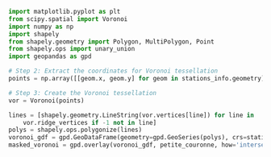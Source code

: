 ```python
import matplotlib.pyplot as plt
from scipy.spatial import Voronoi
import numpy as np
import shapely
from shapely.geometry import Polygon, MultiPolygon, Point
from shapely.ops import unary_union
import geopandas as gpd

# Step 2: Extract the coordinates for Voronoi tessellation
points = np.array([[geom.x, geom.y] for geom in stations_info.geometry])

# Step 3: Create the Voronoi tessellation
vor = Voronoi(points)

lines = [shapely.geometry.LineString(vor.vertices[line]) for line in
    vor.ridge_vertices if -1 not in line]
polys = shapely.ops.polygonize(lines)
voronoi_gdf = gpd.GeoDataFrame(geometry=gpd.GeoSeries(polys), crs=stations_info.crs)
masked_voronoi = gpd.overlay(voronoi_gdf, petite_couronne, how='intersection')
```




